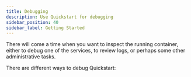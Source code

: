 ```yaml
---
title: Debugging
description: Use Quickstart for debugging
sidebar_position: 40
sidebar_label: Getting Started
---
```



There will come a time when you want to inspect the running container, either to debug one of the services, to review logs, or perhaps some other administrative tasks. 

There are different ways to debug Quickstart:

<DocCardList />
